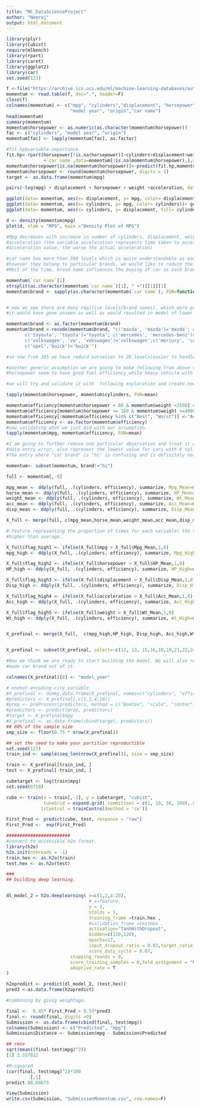 ```yaml
---
title: "MC_DataScienceProject"
author: "Neeraj"
output: html_document
---
```


```r
library(plyr)
library(Cubist)
require(mlbench)
library(rpart)
library(caret)
library(ggplot2)
library(car)
set.seed(123)

f <-file("https://archive.ics.uci.edu/ml/machine-learning-databases/auto-mpg/auto-mpg.data", open="r")
momentum <- read.table(f, dec=".", header=F)
close(f)
colnames(momentum) <- c("mpg", "cylinders","displacement", "horsepower", "weight", "acceleration", 
                        "model year", "origin","car name")
head(momentum)
summary(momentum)
momentum$horsepower <- as.numeric(as.character(momentum$horsepower))
fac <- c("cylinders", "model year", "origin") 
momentum[fac] <- lapply(momentum[fac], as.factor) 

#fit.hp$variable.importance
fit.hp<-rpart(horsepower[!is.na(horsepower)]~cylinders+displacement+weight+acceleration
              +`car name`,data=momentum[!is.na(momentum$horsepower),],method='anova')
momentum$horsepower[is.na(momentum$horsepower)]<-predict(fit.hp,momentum[is.na(momentum$horsepower),])
momentum$horsepower <- round(momentum$horsepower, digits = 1)
target <- as.data.frame(momentum$mpg)

pairs(~log(mpg) + displacement + horsepower + weight +acceleration, data = momentum, col="blue")

ggplot(data= momentum, aes(x= displacement, y= mpg, color= displacement))+ geom_point()
ggplot(data= momentum, aes(x= cylinders, y= mpg, color= cylinders))+ geom_boxplot()
ggplot(data= momentum, aes(x= cylinders, y= displacement, fill= cylinders))+ geom_boxplot()

d <- density(momentum$mpg)
plot(d, xlab = "MPG", main ="Density Plot of MPG")

#Mpg decreases with increase in number of cylinders, displacement, weight, horsepower and increases with 
#acceleration (the variable acceleration represents time taken to acceleration from 0 - 60 mph, so the higher the 
#acceleration value, the worse the actual acceleration)

#car name has more than 300 levels which is quite understandable as each car name (or atleast most of them) are unique, 
#however they belong to particular brands, we would like to reduce the levels as well as group them to smaller number. 
#Most of the time, brand name influences the buying of car as each brand is most likely percieved for its overall quality

momentum$`car name`[1]
strsplit(as.character(momentum$`car name`)[1], " +")[[1]][1]
momentum$brand <- sapply(as.character(momentum$`car name`), FUN=function(x) {strsplit(x, " +")[[1]][1]})


# now we see there are many repitive levels(brand names), which were present in raw dataset as well, if we had left them as is, 
#it would have gone unseen as well as would resulted in model of lower accuracy. So we will further clean it.

momentum$brand <- as.factor(momentum$brand)
momentum$brand <-recode(momentum$brand, "c('maxda', 'mazda')='mazda'; c('chevroelt', 'chevrolet', 'chevy')='chevrolet';
       c('toyouta', 'toyota')='toyota'; c('mercedes', 'mercedes-benz')='mercedes';
       c('volkswagen', 'vw', 'vokswagen')='volkswagen';c('mercury', 'capri')='mercury';
       c('opel','buick')='buick'")

#so now from 305 we have reducd ourselves to 28 levels(easier to handle)

#another generic assumption we are going to make following from above visulization is that light weight cars with low 
#horsepower seem to have good fuel efficiency while heavy vehicle with high horsepower will have low fuel efficiency.

#we will try and validate it with  following exploration and create new variable based on it. 

tapply(momentum$horsepower, momentum$cylinders, FUN=mean)

momentum$efficiency[momentum$horsepower < 80 & momentum$weight <2500] <-"Best"
momentum$efficiency[momentum$horsepower >= 160 & momentum$weight >=4000] <-"Worst"
momentum$efficiency[!momentum$efficiency %in% c("Best", "Worst")] <-"Acceptable"
momentum$efficiency <- as.factor(momentum$efficiency)
#now validating what we just did with our assumption.
tapply(momentum$mpg, momentum$efficiency, FUN=mean)

#I am going to further remove one particular observation and treat it as an outlier (outlier because it definitely seems like 
#data entry error, also represent the lowest value for cars with 8 cylinders, therefore can be treated as an oulier). 
#The entry where "car brand" is "hi" is confusing and is definitely not an acceptable brand.

momentum<- subset(momentum, brand!="hi")

full <- momentum[,-9]

mpg_mean <- ddply(full, .(cylinders, efficiency), summarize, Mpg_Mean=mean(mpg))
horse_mean <- ddply(full, .(cylinders, efficiency), summarize, HP_Mean=mean(horsepower))
weight_mean <- ddply(full, .(cylinders, efficiency), summarize, Wt_Mean=mean(weight))
acc_mean <- ddply(full, .(cylinders, efficiency), summarize, Acc_Mean=mean(acceleration))
disp_mean <- ddply(full, .(cylinders, efficiency), summarize, Disp_Mean=mean(displacement))

X_full <- merge(full, c(mpg_mean,horse_mean,weight_mean,acc_mean,disp_mean), by=c("cylinders", "efficiency"))

# feature representing the proportion of times for each variable( the times efficincy of the car with certain no. of cylinders),
#higher than average.

X_full$flag_high1 <- ifelse(X_full$mpg > X_full$Mpg_Mean,1,0)
mpg_high <- ddply(X_full, .(cylinders, efficiency), summarize, Mpg_High=mean(flag_high1))

X_full$flag_high2 <- ifelse(X_full$horsepower > X_full$HP_Mean,1,0)
HP_high <- ddply(X_full, .(cylinders, efficiency), summarize, HP_High=mean(flag_high2))

X_full$flag_high3 <- ifelse(X_full$displacement > X_full$Disp_Mean,1,0)
Disp_high <- ddply(X_full, .(cylinders, efficiency), summarize, Disp_High=mean(flag_high3))

X_full$flag_high4 <- ifelse(X_full$acceleration > X_full$Acc_Mean,1,0)
Acc_high <- ddply(X_full, .(cylinders, efficiency), summarize, Acc_High=mean(flag_high4))

X_full$flag_high5 <- ifelse(X_full$weight > X_full$Wt_Mean,1,0)
Wt_high <- ddply(X_full, .(cylinders, efficiency), summarize, Wt_High=mean(flag_high5))


X_prefinal <- merge(X_full,  c(mpg_high,HP_high, Disp_high, Acc_high,Wt_high), by=c("cylinders", "efficiency"))


X_prefinal <- subset(X_prefinal, select=-c(12, 13, 15,16,18,19,21,22,24,25,26,27,28, 30,31,33,34,36,37,39,40))

#Now we think we are ready to start building the model. We will also remove the car name column, as we have already 
#made car brand out of it.

colnames(X_prefinal)[8] <- "model_year"

# onehot-encoding city variable
#X_prefinal <- dummy.data.frame(X_prefinal, names=c("cylinders", "efficiency", "model_year", "origin", "brand"), sep="_")
#predictors <- X_prefinal[,c(1,2,4:20)]
#prep <- preProcess(predictors, method = c("BoxCox", "scale", "center"))
#predictors <- predict(prep, predictors)
#target <- X_prefinal$mpg
#X_prefinal <- as.data.frame(cbind(target, predictors))
## 80% of the sample size
smp_size <- floor(0.75 * nrow(X_prefinal))

## set the seed to make your partition reproductible
set.seed(123)
train_ind <- sample(seq_len(nrow(X_prefinal)), size = smp_size)

train <- X_prefinal[train_ind, ]
test <- X_prefinal[-train_ind, ]

cubetarget <- log(train$mpg)
set.seed(6758)

cube <- train(x = train[,-3], y = cubetarget, "cubist", 
              tuneGrid = expand.grid(.committees = c(1, 10, 50, 100),.neighbors =c(0, 1, 5, 9)),
             trControl = trainControl(method = 'cv'))

First_Pred <- predict(cube, test, response = "raw")
First_Pred <-  exp(First_Pred)

########################
#convert to accessible h2o format.
library(h2o)
h2o.init(nthreads = -1)
train.hex <- as.h2o(train)
test.hex <- as.h2o(test)

###
## building deep learning.


dl_model_2 = h2o.deeplearning( x=c(1,2,4:20),
                               # x=feature,
                               y = 3,
                               nfolds = 5,
                               training_frame =train.hex ,
                               #validation_frame =testHex ,
                               activation="TanhWithDropout",
                               hidden=c(120,120),
                               epochs=17,
                               input_dropout_ratio = 0.03,target_ratio_comm_to_comp = 0.07,
                               score_duty_cycle = 0.07,
                        stopping_rounds = 0,
                        score_training_samples = 0,fold_assignment = "Modulo",reproducible=T,
                        adaptive_rate = T
)

h2opredict <- predict(dl_model_2, (test.hex))
pred3 <-as.data.frame(h2opredict)

#combining by givig weightage.

final <-  0.45* First_Pred + 0.55*pred3
final <- round(final, digits =0)
Submission <- as.data.frame(cbind(final, test$mpg))
colnames(Submission) <- c("Predicted", "mpg")
Submission$Distance <- Submission$mpg - Submission$Predicted

## rmse 
sqrt(mean((final-test$mpg)^2))
[1] 2.557812

#R-squared
(cor(final, test$mpg)^2)*100
         [,1]
predict 88.60675

View(Submission)
write.csv(Submission, "SubmissionMomentum.csv", row.names=F)
```

